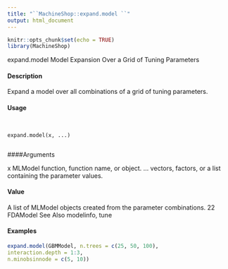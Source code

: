 ```yaml
---
title: "``MachineShop::expand.model ``"
output: html_document
---
```


```r
knitr::opts_chunk$set(echo = TRUE)
library(MachineShop)
```


expand.model Model Expansion Over a Grid of Tuning Parameters

#### Description

Expand a model over all combinations of a grid of tuning parameters.

#### Usage
<pre><code>

expand.model(x, ...)

</code></pre>
####Arguments

x MLModel function, function name, or object.
... vectors, factors, or a list containing the parameter values.

#### Value

A list of MLModel objects created from the parameter combinations.
22 FDAModel
See Also
modelinfo, tune

#### Examples
```r

expand.model(GBMModel, n.trees = c(25, 50, 100),
interaction.depth = 1:3,
n.minobsinnode = c(5, 10))
```

